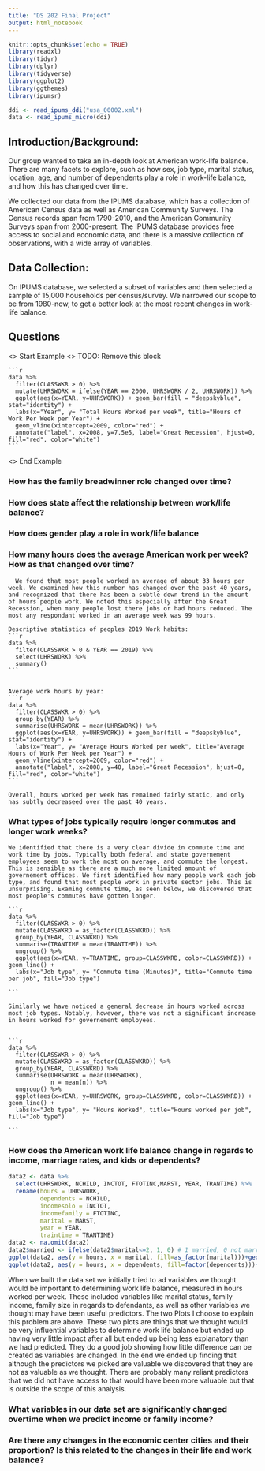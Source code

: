 ```yaml
---
title: "DS 202 Final Project"
output: html_notebook
---
```


```r
knitr::opts_chunk$set(echo = TRUE)
library(readxl)
library(tidyr)
library(dplyr)
library(tidyverse)
library(ggplot2)
library(ggthemes)
library(ipumsr)

ddi <- read_ipums_ddi("usa_00002.xml")
data <- read_ipums_micro(ddi)

```

## Introduction/Background:

Our group wanted to take an in-depth look at American work-life balance. There are many facets to explore, such as how sex, job type, marital status, location, age, and number of dependents play a role in work-life balance, and how this has changed over time.

We collected our data from the IPUMS database, which has a collection of American Census data as well as American Community Surveys. The Census records span from 1790-2010, and the American Community Surveys span from 2000-present. The IPUMS database provides free access to social and economic data, and there is a massive collection of observations, with a wide array of variables.  



## Data Collection:
On IPUMS database, we selected a subset of variables and then selected a sample of 15,000 households per census/survey. We narrowed our scope to be from 1980-now, to get a better look at the most recent changes in work-life balance.

## Questions
<> Start Example
<> TODO: Remove this block
    
    ```r
    data %>%
      filter(CLASSWKR > 0) %>%
      mutate(UHRSWORK = ifelse(YEAR == 2000, UHRSWORK / 2, UHRSWORK)) %>%
      ggplot(aes(x=YEAR, y=UHRSWORK)) + geom_bar(fill = "deepskyblue", stat="identity") +
      labs(x="Year", y= "Total Hours Worked per week", title="Hours of Work Per Week per Year") +
      geom_vline(xintercept=2009, color="red") +
      annotate("label", x=2008, y=7.5e5, label="Great Recession", hjust=0, fill="red", color="white")
    ```

<> End Example


### How has the family breadwinner role changed over time?

### How does state affect the relationship between work/life balance?

### How does gender play a role in work/life balance

### How many hours does the average American work per week? How as that changed over time?
	
	  We found that most people worked an average of about 33 hours per week. We examined how this number has changed over the past 40 years, and recognized that there has been a subtle down trend in the amount of hours people work. We noted this especially after the Great Recession, when many people lost there jobs or had hours reduced. The most any respondant worked in an average week was 99 hours. 
	
    Descriptive statistics of peoples 2019 Work habits:
    ```r
    data %>%
      filter(CLASSWKR > 0 & YEAR == 2019) %>%
      select(UHRSWORK) %>%
      summary()
    ```
    
    
    Average work hours by year:
    ```r
    data %>%
      filter(CLASSWKR > 0) %>%
      group_by(YEAR) %>%
      summarise(UHRSWORK = mean(UHRSWORK)) %>%
      ggplot(aes(x=YEAR, y=UHRSWORK)) + geom_bar(fill = "deepskyblue", stat="identity") +
      labs(x="Year", y= "Average Hours Worked per week", title="Average Hours of Work Per Week per Year") +
      geom_vline(xintercept=2009, color="red") +
      annotate("label", x=2008, y=40, label="Great Recession", hjust=0, fill="red", color="white")
    ```

    Overall, hours worked per week has remained fairly static, and only has subtly decreaseed over the past 40 years. 

### What types of jobs typically require longer commutes and longer work weeks?

    We identified that there is a very clear divide in commute time and work time by jobs. Typically both federal and state governement employees seem to work the most on average, and commute the longest. This is sensible as there are a much more limited amount of governement offices. We first identified how many people work each job type, and found that most people work in private sector jobs. This is unsurprising. Examing commute time, as seen below, we discovered that most people's commutes have gotten longer.
    
    ```r
    data %>%
      filter(CLASSWKR > 0) %>%
      mutate(CLASSWKRD = as_factor(CLASSWKRD)) %>%
      group_by(YEAR, CLASSWKRD) %>%
      summarise(TRANTIME = mean(TRANTIME)) %>%
      ungroup() %>%
      ggplot(aes(x=YEAR, y=TRANTIME, group=CLASSWKRD, color=CLASSWKRD)) + geom_line() +
      labs(x="Job type", y= "Commute time (Minutes)", title="Commute time per job", fill="Job type")
      
    ```
    
    Similarly we have noticed a general decrease in hours worked across most job types. Notably, however, there was not a significant increase in hours worked for governement employees.
    

    ```r
    data %>%
      filter(CLASSWKR > 0) %>%
      mutate(CLASSWKRD = as_factor(CLASSWKRD)) %>%
      group_by(YEAR, CLASSWKRD) %>%
      summarise(UHRSWORK = mean(UHRSWORK),
                n = mean(n)) %>%
      ungroup() %>%
      ggplot(aes(x=YEAR, y=UHRSWORK, group=CLASSWKRD, color=CLASSWKRD)) + geom_line() +
      labs(x="Job type", y= "Hours Worked", title="Hours worked per job", fill="Job type")
      
    ```

### How does the American work life balance change in regards to income, marriage rates, and kids or dependents?  
```r
data2 <- data %>%
  select(UHRSWORK, NCHILD, INCTOT, FTOTINC,MARST, YEAR, TRANTIME) %>%
  rename(hours = UHRSWORK,
         dependents = NCHILD,
         incomesolo = INCTOT,
         incomefamily = FTOTINC,
         marital = MARST,
         year = YEAR,
         traintime = TRANTIME)
data2 <- na.omit(data2)
data2$married <- ifelse(data2$marital<=2, 1, 0) # 1 married, 0 not married
ggplot(data2, aes(y = hours, x = marital, fill=as_factor(marital)))+geom_boxplot()
ggplot(data2, aes(y = hours, x = dependents, fill=factor(dependents)))+geom_boxplot()
```
  
When we built the data set we initially tried to ad variables we thought would be important to determining work life balance, measured in hours worked per week. These included variables like marital status, family income, family size in regards to defendants, as well as other variables we thought may have been useful predictors. The two Plots I choose to explain this problem are above. These two plots are things that we thought would be very influential variables to determine work life balance but ended up having very little impact after all but ended up being less explanatory than we had predicted. They do a good job showing how little difference can be created as variables are changed. In the end we ended up finding that although the predictors we picked are valuable we discovered that they are not as valuable as we thought. There are probably many reliant predictors that we did not have access to that would have been more valuable but that is outside the scope of this analysis.

### What variables in our data set are significantly changed overtime when we predict income or family income?

### Are there any changes in the economic center cities and their proportion? Is this related to the changes in their life and work balance?
